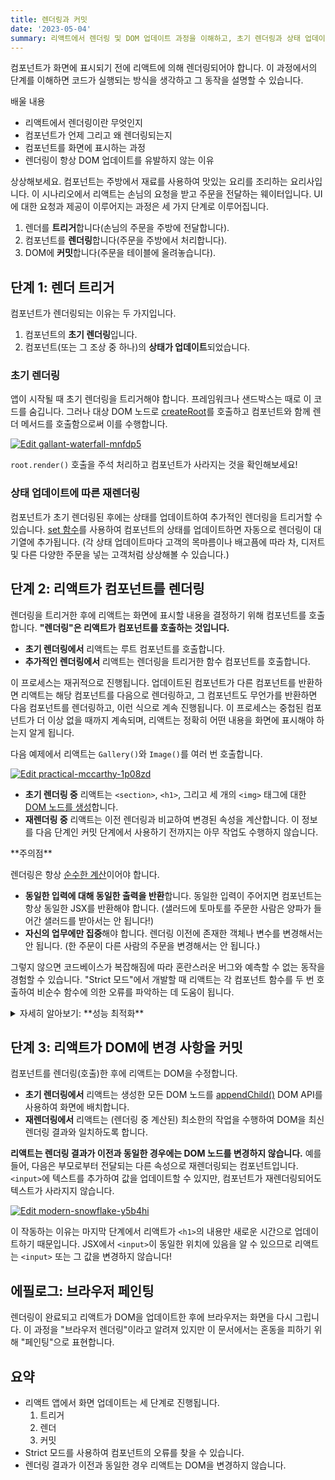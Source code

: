 ```yaml
---
title: 렌더링과 커밋
date: '2023-05-04'
summary: 리액트에서 렌더링 및 DOM 업데이트 과정을 이해하고, 초기 렌더링과 상태 업데이트를 통한 재렌더링, 그리고 DOM 커밋 단계를 파악합니다.
---
```


<TOCInline toc={props.toc} asDisclosure />


컴포넌트가 화면에 표시되기 전에 리액트에 의해 렌더링되어야 합니다. 이 과정에서의 단계를 이해하면 코드가 실행되는 방식을 생각하고 그 동작을 설명할 수 있습니다.

배울 내용

- 리액트에서 렌더링이란 무엇인지
- 컴포넌트가 언제 그리고 왜 렌더링되는지
- 컴포넌트를 화면에 표시하는 과정
- 렌더링이 항상 DOM 업데이트를 유발하지 않는 이유

상상해보세요. 컴포넌트는 주방에서 재료를 사용하여 맛있는 요리를 조리하는 요리사입니다. 이 시나리오에서 리액트는 손님의 요청을 받고 주문을 전달하는 웨이터입니다. UI에 대한 요청과 제공이 이루어지는 과정은 세 가지 단계로 이루어집니다.

1. 렌더를 **트리거**합니다(손님의 주문을 주방에 전달합니다).
2. 컴포넌트를 **렌더링**합니다(주문을 주방에서 처리합니다).
3. DOM에 **커밋**합니다(주문을 테이블에 올려놓습니다).

## 단계 1: 렌더 트리거

컴포넌트가 렌더링되는 이유는 두 가지입니다.

1. 컴포넌트의 **초기 렌더링**입니다.
2. 컴포넌트(또는 그 조상 중 하나)의 **상태가 업데이트**되었습니다.

### 초기 렌더링

앱이 시작될 때 초기 렌더링을 트리거해야 합니다. 프레임워크나 샌드박스는 때로 이 코드를 숨깁니다. 그러나 대상 DOM 노드로 [createRoot](https://react.dev/reference/react-dom/client/createRoot)를 호출하고 컴포넌트와 함께 렌더 메서드를 호출함으로써 이를 수행합니다.

[![Edit gallant-waterfall-mnfdp5](https://codesandbox.io/static/img/play-codesandbox.svg)](https://codesandbox.io/s/gallant-waterfall-mnfdp5?autoresize=1&fontsize=14&hidenavigation=1&theme=dark)

`root.render()` 호출을 주석 처리하고 컴포넌트가 사라지는 것을 확인해보세요!

### 상태 업데이트에 따른 재렌더링

컴포넌트가 초기 렌더링된 후에는 상태를 업데이트하여 추가적인 렌더링을 트리거할 수 있습니다. [set 함수](https://react.dev/reference/react/useState#setstate)를 사용하여 컴포넌트의 상태를 업데이트하면 자동으로 렌더링이 대기열에 추가됩니다. (각 상태 업데이트마다 고객의 목마름이나 배고픔에 따라 차, 디저트 및 다른 다양한 주문을 넣는 고객처럼 상상해볼 수 있습니다.)

## 단계 2: 리액트가 컴포넌트를 렌더링

렌더링을 트리거한 후에 리액트는 화면에 표시할 내용을 결정하기 위해 컴포넌트를 호출합니다. **"렌더링"은 리액트가 컴포넌트를 호출하는 것입니다.**

- **초기 렌더링에서** 리액트는 루트 컴포넌트를 호출합니다.
- **추가적인 렌더링에서** 리액트는 렌더링을 트리거한 함수 컴포넌트를 호출합니다.

이 프로세스는 재귀적으로 진행됩니다. 업데이트된 컴포넌트가 다른 컴포넌트를 반환하면 리액트는 해당 컴포넌트를 다음으로 렌더링하고, 그 컴포넌트도 무언가를 반환하면 다음 컴포넌트를 렌더링하고, 이런 식으로 계속 진행됩니다. 이 프로세스는 중첩된 컴포넌트가 더 이상 없을 때까지 계속되며, 리액트는 정확히 어떤 내용을 화면에 표시해야 하는지 알게 됩니다.

다음 예제에서 리액트는 `Gallery()`와 `Image()`를 여러 번 호출합니다.

[![Edit practical-mccarthy-1p08zd](https://codesandbox.io/static/img/play-codesandbox.svg)](https://codesandbox.io/s/practical-mccarthy-1p08zd?autoresize=1&fontsize=14&hidenavigation=1&theme=dark)


- **초기 렌더링 중** 리액트는 `<section>`, `<h1>`, 그리고 세 개의 `<img>` 태그에 대한 [DOM 노드를 생성](https://developer.mozilla.org/docs/Web/API/Document/createElement)합니다.
- **재렌더링 중** 리액트는 이전 렌더링과 비교하여 변경된 속성을 계산합니다. 이 정보를 다음 단계인 커밋 단계에서 사용하기 전까지는 아무 작업도 수행하지 않습니다.

<Callout type="warning">
**주의점**

렌더링은 항상 [순수한 계산](https://react.dev/learn/keeping-components-pure)이어야 합니다.

- **동일한 입력에 대해 동일한 출력을 반환**합니다. 동일한 입력이 주어지면 컴포넌트는 항상 동일한 JSX를 반환해야 합니다. (샐러드에 토마토를 주문한 사람은 양파가 들어간 샐러드를 받아서는 안 됩니다!)
- **자신의 업무에만 집중**해야 합니다. 렌더링 이전에 존재한 객체나 변수를 변경해서는 안 됩니다. (한 주문이 다른 사람의 주문을 변경해서는 안 됩니다.)

그렇지 않으면 코드베이스가 복잡해짐에 따라 혼란스러운 버그와 예측할 수 없는 동작을 경험할 수 있습니다. "Strict 모드"에서 개발할 때 리액트는 각 컴포넌트 함수를 두 번 호출하여 비순수 함수에 의한 오류를 파악하는 데 도움이 됩니다.
</Callout>

<details className="bg-gray-100 p-2 rounded-md">
  <summary>자세히 알아보기: **성능 최적화**</summary>


업데이트된 컴포넌트의 모든 중첩된 컴포넌트를 렌더링하는 기본 동작은 트리에서 상위에 위치한 업데이트된 컴포넌트의 성능에는 적합하지 않습니다. 성능 문제가 발생하는 경우, [성능](https://reactjs.org/docs/optimizing-performance.html) 섹션에 설명된 몇 가지 최적화 방법을 선택적으로 사용하여 문제를 해결할 수 있습니다. **너무 일찍 최적화하지 마세요!**
</details>

## 단계 3: 리액트가 DOM에 변경 사항을 커밋

컴포넌트를 렌더링(호출)한 후에 리액트는 DOM을 수정합니다.

- **초기 렌더링에서** 리액트는 생성한 모든 DOM 노드를 [appendChild()](https://developer.mozilla.org/docs/Web/API/Node/appendChild) DOM API를 사용하여 화면에 배치합니다.
- **재렌더링에서** 리액트는 (렌더링 중 계산된) 최소한의 작업을 수행하여 DOM을 최신 렌더링 결과와 일치하도록 합니다.

**리액트는 렌더링 결과가 이전과 동일한 경우에는 DOM 노드를 변경하지 않습니다.** 예를 들어, 다음은 부모로부터 전달되는 다른 속성으로 재렌더링되는 컴포넌트입니다. `<input>`에 텍스트를 추가하여 값을 업데이트할 수 있지만, 컴포넌트가 재렌더링되어도 텍스트가 사라지지 않습니다.

[![Edit modern-snowflake-y5b4hi](https://codesandbox.io/static/img/play-codesandbox.svg)](https://codesandbox.io/s/modern-snowflake-y5b4hi?autoresize=1&fontsize=14&hidenavigation=1&theme=dark)


이 작동하는 이유는 마지막 단계에서 리액트가 `<h1>`의 내용만 새로운 시간으로 업데이트하기 때문입니다. JSX에서 `<input>`이 동일한 위치에 있음을 알 수 있으므로 리액트는 `<input>` 또는 그 값을 변경하지 않습니다!

## 에필로그: 브라우저 페인팅

렌더링이 완료되고 리액트가 DOM을 업데이트한 후에 브라우저는 화면을 다시 그립니다. 이 과정을 "브라우저 렌더링"이라고 알려져 있지만 이 문서에서는 혼동을 피하기 위해 "페인팅"으로 표현합니다.

## 요약

- 리액트 앱에서 화면 업데이트는 세 단계로 진행됩니다.
    1. 트리거
    2. 렌더
    3. 커밋
- Strict 모드를 사용하여 컴포넌트의 오류를 찾을 수 있습니다.
- 렌더링 결과가 이전과 동일한 경우 리액트는 DOM을 변경하지 않습니다.

